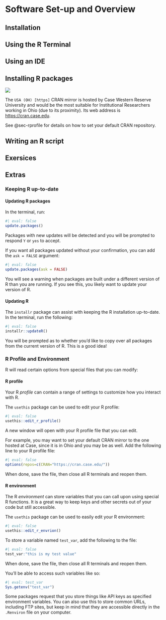 # Software Set-up and Overview {#sec-introduction}

## Installation


## Using the R Terminal


## Using an IDE


## Installing R packages



![](screenshots/selectCRAN.png){#fig-CRANmirrors fig-alt="A listing of CRAN mirrors."}

The `USA (OH) [https]` CRAN mirror is hosted by Case Western Reserve University and would be the most suitable for Institutional Researchers working in Ohio (due to its proximity).  Its web address is <https://cran.case.edu>.

::: {.callout-tip}
  See @sec-rprofile for details on how to set your default CRAN repository.
:::

## Writing an R script


## Exersices {.unnumbered}

## Extras {.unnumbered}

### Keeping R up-to-date {.unnumbered}

#### Updating R packages

In the terminal, run:

```R
#| eval: false
update.packages()
```

Packages with new updates will be detected and you will be prompted to respond `Y` or `yes` to accept.

If you want all packages updated without your confirmation, you can add the `ask = FALSE` argument:

```R
#| eval: false
update.packages(ask = FALSE)
```

::: {.callout-warning}
You will see a warning when packages are built under a different version of R than you are running.  If you see this, you likely want to update your version of R.
:::

#### Updating R

The `installr` package can assist with keeping the R installation up-to-date.  In the terminal, run the following:

```R
#| eval: false
installr::updateR()
```

::: {.callout-tip}
You will be prompted as to whether you'd like to copy over all packages from the current version of R.  This is a good idea!
:::

### R Profile and Environment {.unnumbered}

R will read certain options from special files that you can modify:

#### R profile {#sec-rprofile}

Your R *profile* can contain a range of settings to customize how you interact with R.

The `usethis` package can be used to edit your R profile:

```R
#| eval: false
usethis::edit_r_profile()
```

A new window will open with your R profile file that you can edit.

For example, you may want to set your default CRAN mirror to the one hosted at Case, since it is in Ohio and you may be as well.  Add the following line to your R profile file:

```R
#| eval: false
options(repos=c(CRAN="https://cran.case.edu/"))
```

When done, save the file, then close all R terminals and reopen them.


#### R environment

The R *environment* can store variables that you can call upon using special R functions.  It is a great way to keep keys and other secrets out of your code but still accessible.

The `usethis` package can be used to easily edit your R environment:

```R
#| eval: false
usethis::edit_r_envrion()
```

To store a variable named `test_var`, add the following to the file:

```R
#| eval: false
test_var:"this is my test value"
```

When done, save the file, then close all R terminals and reopen them.

You'll be able to access such variables like so:

```R
#| eval: test_var
Sys.getenv("test_var")
```

::: {.callout-warning}
Some packages request that you store things like API keys as specified environment variables.  You can also use this to store common URLs, including FTP sites, but keep in mind that they are accessible directly in the `.Renviron` file on your computer.
:::